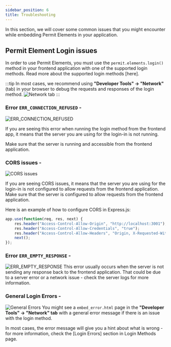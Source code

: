 ```yaml
---
sidebar_position: 6
title: Troubleshooting
---
```


In this section, we will cover some common issues that you might encounter while embedding Permit Elements in your application.


## Permit Element Login issues
In order to use Permit Elements, you must use the `permit.elements.login()` method in your frontend application with one of the supported login methods.
Read more about the supported login methods [here].

:::tip
In most cases, we recommend using **"Developer Tools" -> "Network"** (tab) in your browser to debug the requests and responses of the login method.
![Network tab](/img/elements/troubleshooting/devtools.png)
:::
### Error `ERR_CONNECTION_REFUSED` -
![ERR_CONNECTION_REFUSED](/img/elements/troubleshooting/err-connection-refused.png)

If you are seeing this error when running the login method from the frontend app, it means that the server you are using for the login-in is not running.

Make sure that the server is running and accessible from the frontend application.
### CORS issues -
![CORS issues](/img/elements/troubleshooting/cors.png)

If you are seeing CORS issues, it means that the server you are using for the login-in is not configured to allow requests from the frontend application.
Make sure that the server is configured to allow requests from the frontend application.

Here is an example of how to configure CORS in Express.js:
```javascript
app.use(function(req, res, next) {
    res.header("Access-Control-Allow-Origin", "http://localhost:3001"); // update to match the domain you will make the request from
    res.header("Access-Control-Allow-Credentials", "true");
    res.header("Access-Control-Allow-Headers", "Origin, X-Requested-With, Content-Type, Accept, Authorization, X-Permit-User-Key");
    next();
});
```

### Error `ERR_EMPTY_RESPONSE` -
![ERR_EMPTY_RESPONSE](/img/elements/troubleshooting/empty-response.png)
This error usually occurs when the server is not sending any response back to the frontend application.
That could be due to a server error or a network issue - check the server logs for more information.

### General Login Errors -
![General Errors](/img/elements/troubleshooting/embed-error.png)
You might see a `embed_error.html` page in the **"Developer Tools" -> "Network" tab** with a general error message if there is an issue with the login method.

In most cases, the error message will give you a hint about what is wrong - for more information, check the [Login Errors] section in Login Methods page.